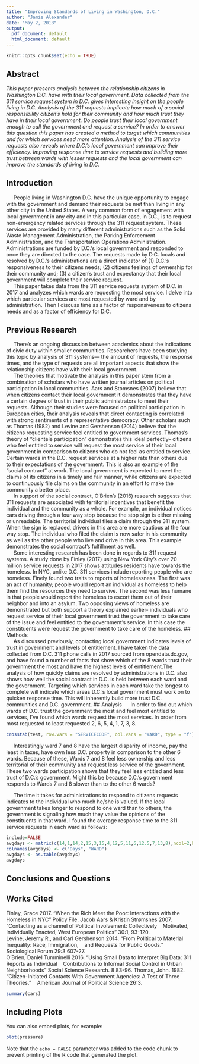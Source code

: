 ```yaml
---
title: "Improving Standards of Living in Washington, D.C."
author: "Jamie Alexander"
date: "May 2, 2018"
output:
  pdf_document: default
  html_document: default
---
```


```r
knitr::opts_chunk$set(echo = TRUE)
```
## Abstract
_This paper presents analysis between the relationship citizens in Washington D.C. have with their local government. Data collected from the 311 service request system in D.C. gives interesting insight on the people living in D.C. Analysis of the 311 requests implicate how much of a social responsibility citizen’s hold for their community and how much trust they have in their local government. Do people trust their local government enough to call the government and request a service? In order to answer this question this paper has created a method to target which communities and for which services need more attention. Analysis of the 311 service requests also reveals where D.C.’s local government can improve their efficiency. Improving response time to service requests and building more trust between wards with lesser requests and the local government can improve the standards of living in D.C._

## Introduction
&nbsp;&nbsp;&nbsp;&nbsp;&nbsp;People living in Washington D.C. have the unique opportunity to engage with the government and demand their requests be met than living in any other city in the United States. A very common form of engagement with local government in any city and in this particular case, in D.C., is to request non-emergency related services through the 311 request system. These services are provided by many different administrations such as the Solid Waste Management Administration, the Parking Enforcement Administration, and the Transportation Operations Administration. Administrations are funded by D.C.’s local government and responded to once they are directed to the case. The requests made by D.C. locals and resolved by D.C.'s administrations are a direct indicator of (1) D.C.’s responsiveness to their citizens needs; (2) citizens feelings of ownership for their community and; (3) a citizen’s trust and expectancy that their local government will complete their service request.      
&nbsp;&nbsp;&nbsp;&nbsp;&nbsp;This paper takes data from the 311 service requests system of D.C. in 2017 and analyzes which wards are requesting the most service. I delve into which particular services are most requested by ward and by administration. Then I discuss time as a factor of responsiveness to citizens needs and as a factor of efficiency for D.C.     

## Previous Research
&nbsp;&nbsp;&nbsp;&nbsp;&nbsp;There's an ongoing discussion between academics about the indications of civic duty within smaller communities. Researchers have been studying this topic by analysis of 311 systems--- the amount of requests, the response times, and the type of requests are all important aspects that show the relationship citizens have with their local government.     
&nbsp;&nbsp;&nbsp;&nbsp;&nbsp;The theories that motivate the analysis in this paper stem from a combination of scholars who have written journal articles on political participation in local communities. Aars and Stomsnes (2007) believe that when citizens contact their local government it demonstrates that they have a certain degree of trust in their public administrators to meet their requests. Although their studies were focused on political participation in European cities, their analysis reveals that direct contacting is correlated with strong sentiments of a representative democracy. Other scholars such as Thomas (1982) and Levine and Gershenson (2014) believe that the citizens requesting service feel entitled to government services. Thomas's theory of "clientele participation" demonstrates this ideal perfectly-- citizens who feel entitled to service will request the most service of their local government in comparison to citizens who do not feel as entitled to service. Certain wards in the D.C. request services at a higher rate than others due to their expectations of the government. This is also an example of the "social contract" at work. The local government is expected to meet the claims of its citizens in a timely and fair manner, while citizens are expected to continuously file claims on the community in an effort to make the community a better place.       
&nbsp;&nbsp;&nbsp;&nbsp;&nbsp;In support of the social contract, O'Brien's (2016) research suggests that 311 requests are associated with territorial incentives that benefit the individual and the community as a whole. For example, an individual notices cars driving through a four way stop because the stop sign is either missing or unreadable. The territorial individual files a claim through the 311 system. When the sign is replaced, drivers in this area are more cautious at the four way stop. The individual who filed the claim is now safer in his community as well as the other people who live and drive in this area. This example demonstrates the social contract's fulfillment as well.            
&nbsp;&nbsp;&nbsp;&nbsp;&nbsp;Some interesting research has been done in regards to 311 request systems. A study done by Finley (2017) using New York City's over 20 million service requests in 2017 shows attitudes residents have towards the homeless. In NYC, unlike D.C. 311 services include reporting people who are homeless. Finely found two traits to reports of homelessness. The first was an act of humanity; people would report an individual as homeless to help them find the resources they need to survive. The second was less humane in that people would report the homeless to escort them out of their neighbor and into an asylum. Two opposing views of homeless are demonstrated but both support a theory explained earlier- individuals who request service of their local government trust the government to take care of the issue and feel entitled to the government's service. In this case the constituents were request the government to take care of the homeless.
## Methods       
&nbsp;&nbsp;&nbsp;&nbsp;&nbsp;As discussed previously, contacting local government indicates levels of trust in government and levels of entitlement. I have taken the data collected from D.C. 311 phone calls in 2017 sourced from opendata.dc.gov, and have found a number of facts that show which of the 8 wards trust their government the most and have the highest levels of entitlement.The analysis of how quickly claims are resolved by administrations in D.C. also shows how well the social contract in D.C. is held between each ward and the government. Targeting which services in each ward take the longest to complete will indicate which areas D.C.'s local government must work on to quicken response time. This will inherently build more trust D.C. communities and D.C. government.
## Analysis
&nbsp;&nbsp;&nbsp;&nbsp;&nbsp;In order to find out which wards of D.C. trust the government the most and feel most entitled to services, I've found which wards request the most services. In order from most requested to least requested 2, 6, 5, 4, 1, 7, 3, 8.
```r
crosstab(test, row.vars = "SERVICECODE", col.vars = "WARD", type = "f")
```

&nbsp;&nbsp;&nbsp;&nbsp;&nbsp;Interestingly ward 7 and 8 have the largest disparity of income, pay the least in taxes, have own less D.C. property in comparison to the other 6 wards. Because of these, Wards 7 and 8 feel less ownership and less territorial of their community and request less service of the government. These two wards participation shows that they feel less entitled and less trust of D.C.'s government. Might this be because D.C.'s government responds to Wards 7 and 8 slower than to the other 6 wards?      

&nbsp;&nbsp;&nbsp;&nbsp;&nbsp;The time it takes for administrations to respond to citizens requests indicates to the individual who much he/she is valued. If the local government takes longer to respond to one ward than to others, the government is signaling how much they value the opinions of the constituents in that ward. I found the average response time to the 311 service requests in each ward as follows: 

```r
include=FALSE
avgdays <- matrix(c(14,1,14,2,15,3,15,4,12,5,11,6,12.5,7,13,8),ncol=2,byrow=TRUE)
colnames(avgdays) <- c("Days", "WARD")
avgdays <- as.table(avgdays)
avgdays
```


## Conclusions and Questions
## Works Cited
Finley, Grace 2017. "When the Rich Meet the Poor: Interactions with the Homeless in NYC" Policy File.
Jacob Aars & Kristin Strømsnes 2007. "Contacting as a channel of Political Involvement: Collectively
&nbsp;&nbsp;&nbsp;Motivated, Individually Enacted, West European Politics" 30:1, 93-120.      
Levine, Jeremy R., and Carl Gershenson 2014. "From Political to Material Inequality: Race, Immigration, &nbsp;&nbsp;&nbsp;and Requests for Public Goods." Sociological Forum  29:3 607-27.      
O'Brien, Daniel Tumminelli 2016. "Using Small Data to Interpret Big Data: 311 Reports as Individual &nbsp;&nbsp;&nbsp;Contributions to Informal Social Control in Urban Neighborhoods" Social Science Research. 8 83-96.
Thomas, John. 1982. "Citizen-Initiated Contacts With Government Agencies: A Test of Three Theories." &nbsp;&nbsp;&nbsp;American Journal of Political Science 26:3.            

```r
summary(cars)
```

## Including Plots

You can also embed plots, for example:

```r
plot(pressure)
```

Note that the `echo = FALSE` parameter was added to the code chunk to prevent printing of the R code that generated the plot.
